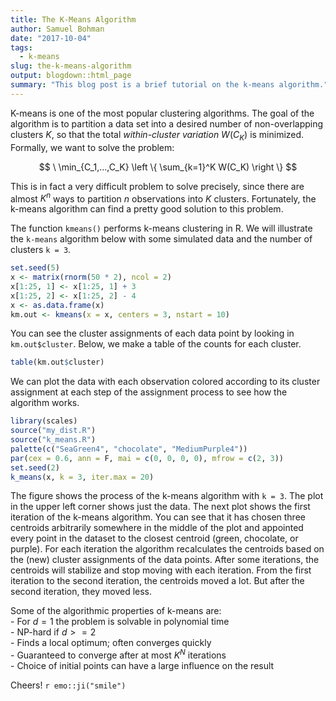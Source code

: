 ```yaml
---
title: The K-Means Algorithm
author: Samuel Bohman
date: "2017-10-04"
tags: 
  - k-means
slug: the-k-means-algorithm
output: blogdown::html_page
summary: "This blog post is a brief tutorial on the k-means algorithm."
---
```


K-means is one of the most popular clustering algorithms. The goal of the algorithm is to partition a data set into a desired number of non-overlapping clusters $K$, so that the total *within-cluster variation* $W(C_K)$ is minimized. Formally, we want to solve the problem: 

$$
\ \min_{C_1,...,C_K} \left \{ \sum_{k=1}^K W(C_K) \right \}
$$

This is in fact a very difficult problem to solve precisely, since there are almost $K^n$ ways to partition $n$ observations into $K$ clusters. Fortunately, the k-means algorithm can find a pretty good solution to this problem. 

The function `kmeans()` performs k-means clustering in R. We will illustrate the `k-means` algorithm below with some simulated data and the number of clusters `k = 3`. 

```r
set.seed(5)
x <- matrix(rnorm(50 * 2), ncol = 2)
x[1:25, 1] <- x[1:25, 1] + 3
x[1:25, 2] <- x[1:25, 2] - 4
x <- as.data.frame(x)
km.out <- kmeans(x = x, centers = 3, nstart = 10)
```

You can see the cluster assignments of each data point by looking in `km.out$cluster`. Below, we make a table of the counts for each cluster.

```r
table(km.out$cluster)  
```

We can plot the data with each observation colored according to its cluster assignment at each step of the assignment process to see how the algorithm works. 

```r
library(scales)
source("my_dist.R")
source("k_means.R")
palette(c("SeaGreen4", "chocolate", "MediumPurple4"))
par(cex = 0.6, ann = F, mai = c(0, 0, 0, 0), mfrow = c(2, 3))
set.seed(2)
k_means(x, k = 3, iter.max = 20)
```

The figure shows the process of the k-means algorithm with `k = 3`. The plot in the upper left corner shows just the data. The next plot shows the first iteration of the k-means algorithm. You can see that it has chosen three centroids arbitrarily somewhere in the middle of the plot and appointed every point in the dataset to the closest centroid (green, chocolate, or purple). For each iteration the algorithm recalculates the centroids based on the (new) cluster assignments of the data points. After some iterations, the centroids will stabilize and stop moving with each iteration. From the first iteration to the second iteration, the centroids moved a lot. But after the second iteration, they moved less. 

Some of the algorithmic properties of k-means are:  
- For $d = 1$ the problem is solvable in polynomial time  
- NP-hard if $d >= 2$  
- Finds a local optimum; often converges quickly  
- Guaranteed to converge after at most $K^N$ iterations  
- Choice of initial points can have a large influence on the result  

Cheers! `r emo::ji("smile")`

